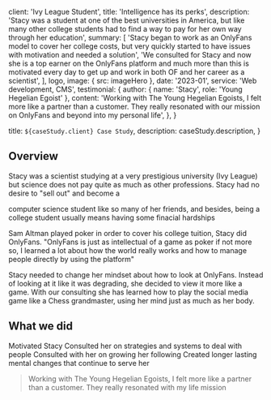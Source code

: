
  client: 'Ivy League Student',
  title: 'Intelligence has its perks',
  description:
    'Stacy was a student at one of the best universities in America, but like many other college students had to find a way to pay for her own way through her education',
  summary: [
    'Stacy began to work as an OnlyFans model to cover her college costs, but very quickly started to have issues with motivation and needed a solution',
    'We consulted for Stacy and now she is a top earner on the OnlyFans platform and much more than this is motivated every day to get up and work in both OF and her career as a scientist',
  ],
  logo,
  image: { src: imageHero },
  date: '2023-01',
  service: 'Web development, CMS',
  testimonial: {
    author: { name: 'Stacy', role: 'Young Hegelian Egoist' },
    content:
      'Working with The Young Hegelian Egoists, I felt more like a partner than a customer. They really resonated with our mission on OnlyFans and beyond into my personal life',
  },
}

  title: `${caseStudy.client} Case Study`,
  description: caseStudy.description,
}

## Overview

Stacy was a scientist studying at a very prestigious university (Ivy League) but science does not pay quite as much as other professions. Stacy had no desire to "sell out" and become a 

computer science student like so many of her friends, and besides, being a college student usually means having some finacial hardships

Sam Altman played poker in order to cover his college tuition, Stacy did OnlyFans. "OnlyFans is just as intellectual of a game as poker if not more so, I learned a lot about 
how the world really works and how to manage people directly by using the platform"

Stacy needed to change her mindset about how to look at OnlyFans. Instead of looking at it like it was degrading, she decided to view it more like a game. With our consulting she 
has learned how to play the social media game like a Chess grandmaster, using her mind just as much as her body.


## What we did

<TagList>
  <TagListItem>Motivated Stacy</TagListItem>
  <TagListItem>Consulted her on strategies and systems to deal with people</TagListItem>
  <TagListItem>Consulted with her on growing her following</TagListItem>
  <TagListItem>Created longer lasting mental changes that continue to serve her</TagListItem>
</TagList>

<Blockquote
  author={{ name: 'Stacy', role: 'OnlyFans creator and Scientist' }}
  image={{ src: imageDebraFiscal }}
>
  Working with The Young Hegelian Egoists, I felt more like a partner than a customer. They really
  resonated with my life mission
</Blockquote>

<StatList>
  <StatListItem value="25%" label="More customers" />
  <StatListItem value="10x" label="Motivation" />
  <StatListItem value="15%" label="Higher prices" />
  <StatListItem value="$1.2M" label="In total revenue" />
</StatList>
